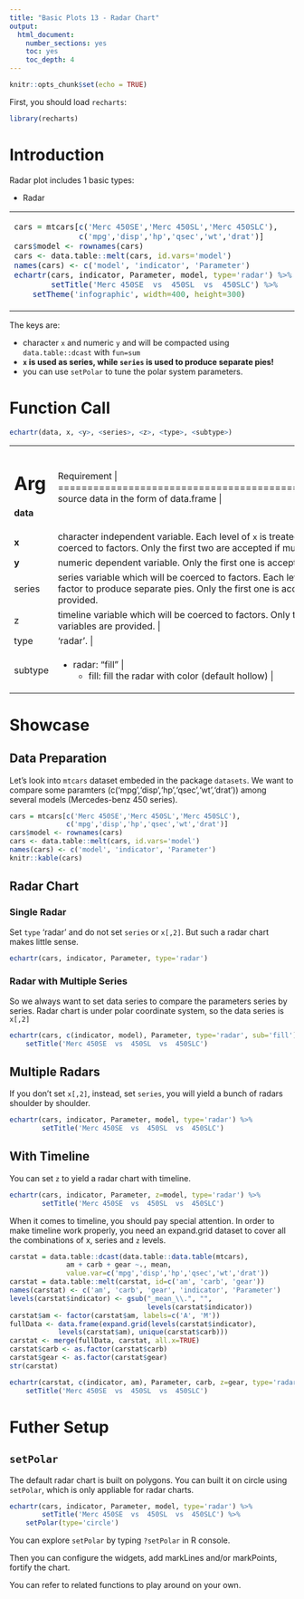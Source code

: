 ---
title: "Basic Plots 13 - Radar Chart"
output: 
  html_document: 
    number_sections: yes
    toc: yes
    toc_depth: 4
---

```{r setup, include=FALSE}
knitr::opts_chunk$set(echo = TRUE)
```

First, you should load `recharts`:
```{r}
library(recharts)
```

# Introduction

Radar plot includes 1 basic types:

- Radar

<table id='intro'>
<tr><td>
```{r,echo=FALSE}
cars = mtcars[c('Merc 450SE','Merc 450SL','Merc 450SLC'),
              c('mpg','disp','hp','qsec','wt','drat')]
cars$model <- rownames(cars)
cars <- data.table::melt(cars, id.vars='model')
names(cars) <- c('model', 'indicator', 'Parameter')
echartr(cars, indicator, Parameter, model, type='radar') %>%
        setTitle('Merc 450SE  vs  450SL  vs  450SLC') %>% 
    setTheme('infographic', width=400, height=300)
```
</td>
<td>

</td></tr>
</table>

The keys are:

- character `x` and numeric `y` and will be compacted using `data.table::dcast` with `fun=sum`
- **`x` is used as series, while `series` is used to produce separate pies!**
- you can use `setPolar` to tune the polar system parameters.

# Function Call

```r
echartr(data, x, <y>, <series>, <z>, <type>, <subtype>)
```

+--------+--------------------------------------------------------------------+
| Arg    |  Requirement                                                       |
+========+====================================================================+
|**data**| source data in the form of data.frame                            |
+--------+--------------------------------------------------------------------+
| **x**  | character independent variable. Each level of `x` is treated as a data series. Other type will be coerced to factors. Only the first two are accepted if multiple variables are provided. |
+--------+--------------------------------------------------------------------+
| **y**  | numeric dependent variable. Only the first one is accepted if multiple variables are provided. |
+--------+--------------------------------------------------------------------+
| series | series variable which will be coerced to factors. Each level of `series` is treated as a subsetting factor to produce separate pies. Only the first one is accepted if multiple variables are provided. |
+--------+--------------------------------------------------------------------+
|  z     | timeline variable which will be coerced to factors. Only the first one is accepted if multiple variables are provided. |
+--------+--------------------------------------------------------------------+
| type   | 'radar'. |
+--------+--------------------------------------------------------------------+
| subtype| - radar: "fill" | 
|        |     + fill: fill the radar with color (default hollow) |
+--------+--------------------------------------------------------------------+

# Showcase

## Data Preparation

Let's look into `mtcars` dataset embeded in the package `datasets`. We want to compare some paramters (c('mpg','disp','hp','qsec','wt','drat')) among several models (Mercedes-benz 450 series).

```{r}
cars = mtcars[c('Merc 450SE','Merc 450SL','Merc 450SLC'),
              c('mpg','disp','hp','qsec','wt','drat')]
cars$model <- rownames(cars)
cars <- data.table::melt(cars, id.vars='model')
names(cars) <- c('model', 'indicator', 'Parameter')
knitr::kable(cars)
```

## Radar Chart

### Single Radar

Set `type` 'radar' and do not set `series` or `x[,2]`. But such a radar chart makes little sense.

```{r}
echartr(cars, indicator, Parameter, type='radar')
```

### Radar with Multiple Series

So we always want to set data series to compare the parameters series by series. Radar chart is under polar coordinate system, so the data series is `x[,2]`

```{r}
echartr(cars, c(indicator, model), Parameter, type='radar', sub='fill') %>%
    setTitle('Merc 450SE  vs  450SL  vs  450SLC')
```

## Multiple Radars

If you don't set `x[,2]`, instead, set `series`, you will yield a bunch of radars shoulder by shoulder.

```{r}
echartr(cars, indicator, Parameter, model, type='radar') %>%
        setTitle('Merc 450SE  vs  450SL  vs  450SLC')
```


## With Timeline

You can set `z` to yield a radar chart with timeline.

```{r}
echartr(cars, indicator, Parameter, z=model, type='radar') %>%
        setTitle('Merc 450SE  vs  450SL  vs  450SLC')
```

When it comes to timeline, you should pay special attention. In order to make timeline work properly, you need an expand.grid dataset to cover all the combinations of x, series and `z` levels.

```{r}
carstat = data.table::dcast(data.table::data.table(mtcars),
              am + carb + gear ~., mean,
              value.var=c('mpg','disp','hp','qsec','wt','drat'))
carstat = data.table::melt(carstat, id=c('am', 'carb', 'gear'))
names(carstat) <- c('am', 'carb', 'gear', 'indicator', 'Parameter')
levels(carstat$indicator) <- gsub("_mean_\\.", "",
                                  levels(carstat$indicator))
carstat$am <- factor(carstat$am, labels=c('A', 'M'))
fullData <- data.frame(expand.grid(levels(carstat$indicator),
            levels(carstat$am), unique(carstat$carb)))
carstat <- merge(fullData, carstat, all.x=TRUE)
carstat$carb <- as.factor(carstat$carb)
carstat$gear <- as.factor(carstat$gear)
str(carstat)
```

```{r}
echartr(carstat, c(indicator, am), Parameter, carb, z=gear, type='radar') %>%
    setTitle('Merc 450SE  vs  450SL  vs  450SLC')
```

# Futher Setup

## `setPolar`

The default radar chart is built on polygons. You can built it on circle using `setPolar`, which is only appliable for radar charts.

```{r}
echartr(cars, indicator, Parameter, model, type='radar') %>%
        setTitle('Merc 450SE  vs  450SL  vs  450SLC') %>%
    setPolar(type='circle')
```

You can explore `setPolar` by typing `?setPolar` in R console.

Then you can configure the widgets, add markLines and/or markPoints, fortify the chart.

You can refer to related functions to play around on your own.

